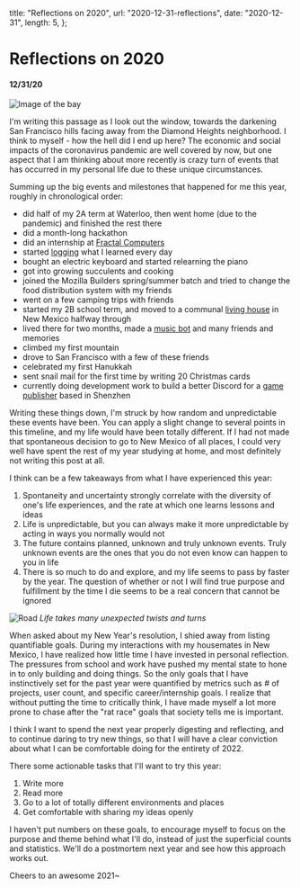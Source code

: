   title: "Reflections on 2020",
  url: "2020-12-31-reflections",
  date: "2020-12-31",
  length: 5,
};

# Reflections on 2020

#### 12/31/20

![Image of the bay](/images/2020-12-31-reflections/nightFrancisco.jpg)

I'm writing this passage as I look out the window, towards the darkening San Francisco hills facing away from the Diamond Heights neighborhood. I think to myself - how the hell did I end up here? The economic and social impacts of the coronavirus pandemic are well covered by now, but one aspect that I am thinking about more recently is crazy turn of events that has occurred in my personal life due to these unique circumstances.

Summing up the big events and milestones that happened for me this year, roughly in chronological order:

- did half of my 2A term at Waterloo, then went home (due to the pandemic) and finished the rest there
- did a month-long hackathon
- did an internship at [Fractal Computers](/blog/2020-10-03-startups)
- started [logging](/todayilearned) what I learned every day
- bought an electric keyboard and started relearning the piano
- got into growing succulents and cooking
- joined the Mozilla Builders spring/summer batch and tried to change the food distribution system with my friends
- went on a few camping trips with friends
- started my 2B school term, and moved to a communal [living house](https://school2point0.com) in New Mexico halfway through
- lived there for two months, made a [music bot](/projects/noisy) and many friends and memories
- climbed my first mountain
- drove to San Francisco with a few of these friends
- celebrated my first Hanukkah
- sent snail mail for the first time by writing 20 Christmas cards
- currently doing development work to build a better Discord for a [game publisher](https://idreamsky.com) based in Shenzhen

Writing these things down, I'm struck by how random and unpredictable these events have been. You can apply a slight change to several points in this timeline, and my life would have been totally different. If I had not made that spontaneous decision to go to New Mexico of all places, I could very well have spent the rest of my year studying at home, and most definitely not writing this post at all.

I think can be a few takeaways from what I have experienced this year:

1. Spontaneity and uncertainty strongly correlate with the diversity of one's life experiences, and the rate at which one learns lessons and ideas
2. Life is unpredictable, but you can always make it more unpredictable by acting in ways you normally would not
3. The future contains planned, unknown and truly unknown events. Truly unknown events are the ones that you do not even know can happen to you in life
4. There is so much to do and explore, and my life seems to pass by faster by the year. The question of whether or not I will find true purpose and fulfillment by the time I die seems to be a real concern that cannot be ignored

![Road](/images/2020-12-31-reflections/road.jpg)
_Life takes many unexpected twists and turns_

When asked about my New Year's resolution, I shied away from listing quantifiable goals. During my interactions with my housemates in New Mexico, I have realized how little time I have invested in personal reflection. The pressures from school and work have pushed my mental state to hone in to only building and doing things. So the only goals that I have instinctively set for the past year were quantified by metrics such as # of projects, user count, and specific career/internship goals. I realize that without putting the time to critically think, I have made myself a lot more prone to chase after the "rat race" goals that society tells me is important.

I think I want to spend the next year properly digesting and reflecting, and to continue daring to try new things, so that I will have a clear conviction about what I can be comfortable doing for the entirety of 2022.

There some actionable tasks that I'll want to try this year:

1. Write more
2. Read more
3. Go to a lot of totally different environments and places
4. Get comfortable with sharing my ideas openly

I haven't put numbers on these goals, to encourage myself to focus on the purpose and theme behind what I'll do, instead of just the superficial counts and statistics. We'll do a postmortem next year and see how this approach works out.

Cheers to an awesome 2021~
